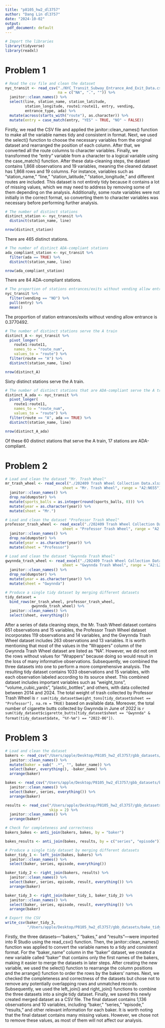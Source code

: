 ```yaml
---
title: "p8105_hw2_dl3757"
author: "Dang Lin dl3757"
date: "2024-10-02"
output:
 pdf_document: default
---
```


```r
# Import the libraries
library(tidyverse)
library(readxl)
```

# Problem 1
```r
# Read the csv file and clean the dataset
nyc_transit <- read_csv("./NYC_Transit_Subway_Entrance_And_Exit_Data.csv", 
                        na = c("NA", ".", "")) %>% 
  janitor::clean_names() %>% 
  select(line, station_name, station_latitude, 
         station_longitude, route1:route11, entry, vending, 
         entrance_type, ada) %>% 
  mutate(across(starts_with("route"), as.character)) %>%
  mutate(entry = case_match(entry, "YES" ~ TRUE, "NO" ~ FALSE))
```

Firstly, we read the CSV file and applied the janitor::clean_names() function to make all the variable names tidy and consistent in format. Next, we used the select() function to choose the necessary variables from the original dataset and rearranged the position of each column. After that, we converted all the route columns to character variables. Finally, we transformed the "entry" variable from a character to a logical variable using the case_match() function. After these data-cleaning steps, the dataset contains 1,868 observations and 19 variables, meaning the cleaned dataset has 1,868 rows and 19 columns. For instance, variables such as "station_name," "line," "station_latitude," "station_longitude," and different routes are included. This dataset is not entirely tidy because it contains a lot of missing values, which we may need to address by removing some of them depending on the analysis. Additionally, some route variables were not initially in the correct format, so converting them to character variables was necessary before performing further analysis.

```r
# The number of distinct stations
distinct_station <- nyc_transit %>% 
  distinct(station_name, line)

nrow(distinct_station)
```

There are 465 distinct stations.

```r
# The number of distinct ADA-compliant stations
ada_compliant_station <- nyc_transit %>% 
  filter(ada == TRUE) %>% 
  distinct(station_name, line)

nrow(ada_compliant_station)
```

There are 84 ADA-compliant stations.

```r
# The proportion of stations entrances/exits without vending allow entrance
nyc_transit %>%  
  filter(vending == "NO") %>%  
  pull(entry) %>%  
  mean()
```

The proportion of station entrances/exits without vending allow entrance is 0.3770492.

```r
# The number of distinct stations serve the A train
distinct_A <- nyc_transit %>% 
  pivot_longer(
    route1:route11,
    names_to = "route_num",
    values_to = "route") %>% 
  filter(route == "A") %>% 
  distinct(station_name, line)

nrow(distinct_A)
```

Sixty distinct stations serve the A train.

```r
# The number of distinct stations that are ADA-compliant serve the A train
distinct_A_ada <- nyc_transit %>%  
  pivot_longer(
    route1:route11,
    names_to = "route_num",
    values_to = "route") %>%  
  filter(route == "A", ada == TRUE) %>%  
  distinct(station_name, line)

nrow(distinct_A_ada)
```

Of these 60 distinct stations that serve the A train, 17 stations are ADA-compliant.

# Problem 2
```r
# Load and clean the dataset "Mr. Trash Wheel"
mr_trash_wheel <- read_excel("./202409 Trash Wheel Collection Data.xlsx", 
                          sheet = "Mr. Trash Wheel", range = "A2:N655") %>% 
  janitor::clean_names() %>% 
  drop_na(dumpster) %>% 
  mutate(sports_balls = as.integer(round(sports_balls, 0))) %>% 
  mutate(year = as.character(year)) %>% 
  mutate(sheet = "Mr.")
```

```r
# Load and clean the dataset "Professor Trash Wheel"
professor_trash_wheel <- read_excel("./202409 Trash Wheel Collection Data.xlsx", 
                          sheet = "Professor Trash Wheel", range = "A2:M123") %>% 
  janitor::clean_names() %>% 
  drop_na(dumpster) %>% 
  mutate(year = as.character(year)) %>% 
  mutate(sheet = "Professor")
```

```r
# Load and clean the dataset "Gwynnda Trash Wheel"
gwynnda_trash_wheel <- read_excel("./202409 Trash Wheel Collection Data.xlsx", 
                          sheet = "Gwynnda Trash Wheel", range = "A2:L266") %>% 
  janitor::clean_names() %>% 
  drop_na(dumpster) %>% 
  mutate(year = as.character(year)) %>% 
  mutate(sheet = "Gwynnda")
```

```r
# Produce a single tidy dataset by merging different datasets
tidy_dataset = 
  bind_rows(mr_trash_wheel, professor_trash_wheel, 
            gwynnda_trash_wheel) %>%
  janitor::clean_names() %>% 
  select(sheet, everything())
```

After a series of data cleaning steps, the Mr. Trash Wheel dataset contains 651 observations and 15 variables, the Professor Trash Wheel dataset incorporates 119 observations and 14 variables, and the Gwynnda Trash Wheel dataset includes 263 observations and 13 variables. It is worth mentioning that most of the values in the "Wrappers" column of the Gwynnda Trash Wheel dataset are listed as "NA". However, we did not omit the rows without values for "Wrappers" because doing so would result in the loss of many informative observations. Subsequently, we combined the three datasets into one to perform a more comprehensive analysis. The resulting tidy dataset contains 1033 observations and 15 variables, with each observation labeled according to its source sheet. This combined dataset includes important variables such as "weight_tons", "volume_cubic_yards", "plastic_bottles", and others, with data collected between 2014 and 2024. The total weight of trash collected by Professor Trash Wheel is `r sum(tidy_dataset$weight_tons[tidy_dataset$sheet == "Professor"], na.rm = TRUE)` based on available data. Moreover, the total number of cigarette butts collected by Gwynnda in June of 2022 is `r sum(tidy_dataset$cigarette_butts[tidy_dataset$sheet == "Gwynnda" & format(tidy_dataset$date, "%Y-%m") == "2022-06"])`.

# Problem 3
```r
# Load and clean the dataset
bakers <- read_csv("/Users/apple/Desktop/P8105_hw2_dl3757/gbb_datasets/bakers.csv") %>%
  janitor::clean_names() %>% 
  mutate(baker = sub(" .*", "", baker_name)) %>% 
  select(baker, everything(), -baker_name) %>% 
  arrange(baker)

bakes <- read_csv("/Users/apple/Desktop/P8105_hw2_dl3757/gbb_datasets/bakes.csv") %>%
  janitor::clean_names() %>% 
  select(baker, series, everything()) %>% 
  arrange(baker)

results <- read_csv("/Users/apple/Desktop/P8105_hw2_dl3757/gbb_datasets/results.csv", 
                    skip = 2) %>%
  janitor::clean_names() %>% 
  arrange(baker)
```

```r
# Check for completeness and correctness
bakers_bakes <- anti_join(bakers, bakes, by = "baker")

bakes_results <- anti_join(bakes, results, by = c("series", "episode"))
```

```r
# Produce a single tidy dataset by merging different datasets
baker_tidy_1 <- left_join(bakes, bakers) %>% 
  janitor::clean_names() %>% 
  select(baker, series, episode, everything())

baker_tidy_2 <- right_join(bakers, results) %>% 
  janitor::clean_names() %>% 
  select(baker, series, episode, result, everything()) %>% 
  arrange(baker)

baker_tidy_3 <- right_join(baker_tidy_1, baker_tidy_2) %>% 
  janitor::clean_names() %>% 
  select(baker, series, episode, result, everything()) %>% 
  arrange(baker)

# Export the CSV
write_csv(baker_tidy_3, 
          "/Users/apple/Desktop/P8105_hw2_dl3757/gbb_datasets/bake_tidy_data.csv")
```

Firstly, the three datasets—"bakers," "bakes," and "results"—were imported into R Studio using the read_csv() function. Then, the janitor::clean_names() function was applied to convert the variable names to a tidy and consistent format. For the "baker_name" column in the "baker" dataset, we created a new variable called "baker" that contains only the first names of the bakers, making it easier to merge the datasets in later steps. After creating the new variable, we used the select() function to rearrange the column positions and the arrange() function to order the rows by the bakers' names. Next, we checked the completeness and correctness of the datasets but chose not to remove any potentially overlapping rows and unmatched records. Subsequently, we used the left_join() and right_join() functions to combine the three datasets into a single tidy dataset. Finally, we saved this newly created merged dataset as a CSV file. The final dataset contains 1,136 observations and 10 variables, including "baker," "series," "episode," "results," and other relevant information for each baker. It is worth noting that the final dataset contains many missing values. However, we chose not to remove these values, as most of them will not affect our analysis.